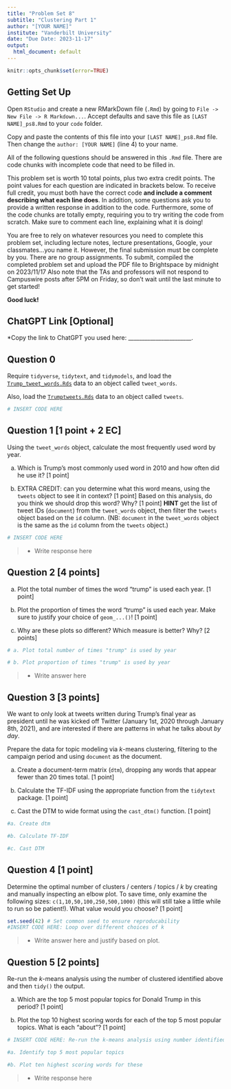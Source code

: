 ```yaml
---
title: "Problem Set 8"
subtitle: "Clustering Part 1"
author: "[YOUR NAME]"
institute: "Vanderbilt University"
date: "Due Date: 2023-11-17"
output:
  html_document: default
---
```


```r
knitr::opts_chunk$set(error=TRUE)
```


## Getting Set Up

Open `RStudio` and create a new RMarkDown file (`.Rmd`) by going to `File -> New File -> R Markdown...`.
Accept defaults and save this file as `[LAST NAME]_ps8.Rmd` to your `code` folder.

Copy and paste the contents of this file into your `[LAST NAME]_ps8.Rmd` file. Then change the `author: [YOUR NAME]` (line 4) to your name.

All of the following questions should be answered in this `.Rmd` file. There are code chunks with incomplete code that need to be filled in. 

This problem set is worth 10 total points, plus two extra credit points. The point values for each question are indicated in brackets below. To receive full credit, you must both have the correct code **and include a comment describing what each line does**. In addition, some questions ask you to provide a written response in addition to the code. Furthermore, some of the code chunks are totally empty, requiring you to try writing the code from scratch. Make sure to comment each line, explaining what it is doing!

You are free to rely on whatever resources you need to complete this problem set, including lecture notes, lecture presentations, Google, your classmates...you name it. However, the final submission must be complete by you. There are no group assignments. To submit, compiled the completed problem set and upload the PDF file to Brightspace by midnight on 2023/11/17 Also note that the TAs and professors will not respond to Campuswire posts after 5PM on Friday, so don't wait until the last minute to get started!

**Good luck!**

## ChatGPT Link [Optional]

*Copy the link to ChatGPT you used here: _______________________.


## Question 0
Require `tidyverse`, `tidytext`, and `tidymodels`, and load the [`Trump_tweet_words.Rds`](https://github.com/jbisbee1/DS1000_F2023/blob/main/Lectures/8_Clustering_NLP/data/Trump_tweet_words.Rds?raw=true) data to an object called `tweet_words`.

Also, load the [`Trumptweets.Rds`](https://github.com/jbisbee1/DS1000_F2023/blob/main/Lectures/8_Clustering_NLP/data/Trumptweets.Rds?raw=true) data to an object called `tweets`.
```r
# INSERT CODE HERE
```



## Question 1 [1 point + 2 EC]

Using the `tweet_words` object, calculate the most frequently used word by year. 

a. Which is Trump's most commonly used word in 2010 and how often did he use it? [1 point] 

b. EXTRA CREDIT: can you determine what this word means, using the `tweets` object to see it in context? [1 point] Based on this analysis, do you think we should drop this word? Why? [1 point] **HINT** get the list of tweet IDs (`document`) from the `tweet_words` object, then filter the `tweets` object based on the `id` column. (NB: `document` in the `tweet_words` object is the same as the `id` column from the `tweets` object.)

```r
# INSERT CODE HERE
```
>- Write response here

## Question 2 [4 points]

a. Plot the total number of times the word "trump" is used each year. [1 point]

b. Plot the proportion of times the word "trump" is used each year. Make sure to justify your choice of `geom_...()`! [1 point] 

c. Why are these plots so different? Which measure is better? Why? [2 points]

```r
# a. Plot total number of times "trump" is used by year

# b. Plot proportion of times "trump" is used by year
```

> - Write answer here

## Question 3 [3 points]

We want to only look at tweets written during Trump's final year as president until he was kicked off Twitter (January 1st, 2020 through January 8th, 2021), and are interested if there are patterns in what he talks about *by day*.

Prepare the data for topic modeling via $k$-means clustering, filtering to the campaign period and using `document` as the document.

a. Create a document-term matrix (`dtm`), dropping any words that appear fewer than 20 times total. [1 point]

b. Calculate the TF-IDF using the appropriate function from the `tidytext` package. [1 point]

c. Cast the DTM to wide format using the `cast_dtm()` function. [1 point]

```r
#a. Create dtm

#b. Calculate TF-IDF

#c. Cast DTM
```



## Question 4 [1 point]

Determine the optimal number of clusters / centers / topics / $k$ by creating and manually inspecting an elbow plot. To save time, only examine the following sizes: `c(1,10,50,100,250,500,1000)` (this will still take a little while to run so be patient!). What value would you choose? [1 point]

```r
set.seed(42) # Set common seed to ensure reproducability
#INSERT CODE HERE: Loop over different choices of k
```

> - Write answer here and justify based on plot.

## Question 5 [2 points]

Re-run the $k$-means analysis using the number of clustered identified above and then `tidy()` the output.

a. Which are the top 5 most popular topics for Donald Trump in this period? [1 point]

b. Plot the top 10 highest scoring words for each of the top 5 most popular topics. What is each "about"? [1 point]

```r
# INSERT CODE HERE: Re-run the k-means analysis using number identified in Q4

#a. Identify top 5 most popular topics

#b. Plot ten highest scoring words for these
```

> - Write response here

